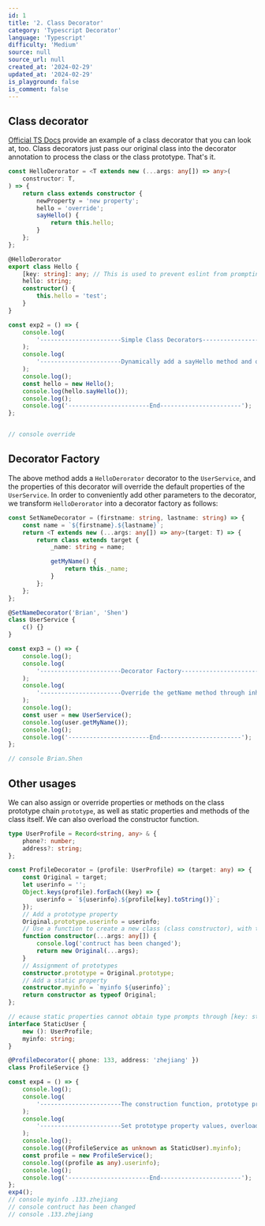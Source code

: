 ```yaml
---
id: 1
title: '2. Class Decorator'
category: 'Typescript Decorator'
language: 'Typescript'
difficulty: 'Medium'
source: null
source_url: null
created_at: '2024-02-29'
updated_at: '2024-02-29'
is_playground: false
is_comment: false
---
```


## Class decorator

[Official TS Docs](https://www.typescriptlang.org/docs/handbook/decorators.html) provide an example of a class decorator that you can look at, too. Class decorators just pass our original class into the decorator annotation to process the class or the class prototype. That's it.

```typescript
const HelloDerorator = <T extends new (...args: any[]) => any>(
    constructor: T,
) => {
    return class extends constructor {
        newProperty = 'new property';
        hello = 'override';
        sayHello() {
            return this.hello;
        }
    };
};

@HelloDerorator
export class Hello {
    [key: string]: any; // This is used to prevent eslint from prompting that the sayHello method does not exist
    hello: string;
    constructor() {
        this.hello = 'test';
    }
}

const exp2 = () => {
    console.log(
        '-----------------------Simple Class Decorators-----------------------',
    );
    console.log(
        '-----------------------Dynamically add a sayHello method and override the value of hello.-----------------------',
    );
    console.log();
    const hello = new Hello();
    console.log(hello.sayHello());
    console.log();
    console.log('-----------------------End-----------------------');
};


// console override
```



## Decorator Factory

The above method adds a `HelloDerorator` decorator to the `UserService`, and the properties of this decorator will override the default properties of the `UserService`. In order to conveniently add other parameters to the decorator, we transform `HelloDerorator` into a decorator factory as follows:

```typescript
const SetNameDecorator = (firstname: string, lastname: string) => {
    const name = `${firstname}.${lastname}`;
    return <T extends new (...args: any[]) => any>(target: T) => {
        return class extends target {
            _name: string = name;

            getMyName() {
                return this._name;
            }
        };
    };
};

@SetNameDecorator('Brian', 'Shen')
class UserService {
    c() {}
}

const exp3 = () => {
    console.log();
    console.log(
        '-----------------------Decorator Factory-----------------------',
    );
    console.log(
        '-----------------------Override the getName method through inheritance-----------------------',
    );
    console.log();
    const user = new UserService();
    console.log(user.getMyName());
    console.log();
    console.log('-----------------------End-----------------------');
};

// console Brian.Shen
```



## Other usages

We can also assign or override properties or methods on the class prototype chain `prototype`, as well as static properties and methods of the class itself. We can also overload the constructor function.

```typescript
type UserProfile = Record<string, any> & {
    phone?: number;
    address?: string;
};

const ProfileDecorator = (profile: UserProfile) => (target: any) => {
    const Original = target;
    let userinfo = '';
    Object.keys(profile).forEach((key) => {
        userinfo = `${userinfo}.${profile[key].toString()}`;
    });
    // Add a prototype property
    Original.prototype.userinfo = userinfo;
    // Use a function to create a new class (class constructor), with the return value being an object of the passed-in class, thus overloading the constructor.
    function constructor(...args: any[]) {
        console.log('contruct has been changed');
        return new Original(...args);
    }
    // Assignment of prototypes
    constructor.prototype = Original.prototype;
    // Add a static property
    constructor.myinfo = `myinfo ${userinfo}`;
    return constructor as typeof Original;
};

// ecause static properties cannot obtain type prompts through [key: string]: any;, an interface is added here to dynamically add static properties of various types
interface StaticUser {
    new (): UserProfile;
    myinfo: string;
}

@ProfileDecorator({ phone: 133, address: 'zhejiang' })
class ProfileService {}

const exp4 = () => {
    console.log();
    console.log(
        '-----------------------The construction function, prototype properties, static properties, etc. of the repair class.-----------------------',
    );
    console.log(
        '-----------------------Set prototype property values, overload constructor methods, add static properties.-----------------------',
    );
    console.log();
    console.log((ProfileService as unknown as StaticUser).myinfo);
    const profile = new ProfileService();
    console.log((profile as any).userinfo);
    console.log();
    console.log('-----------------------End-----------------------');
};
exp4();
// console myinfo .133.zhejiang
// console contruct has been changed
// console .133.zhejiang
```
